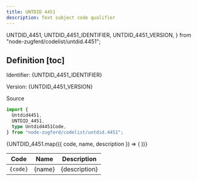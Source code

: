 ```yaml
---
title: UNTDID 4451
description: Text subject code qualifier
---
```


  UNTDID_4451,
  UNTDID_4451_IDENTIFIER,
  UNTDID_4451_VERSION,
} from "node-zugferd/codelist/untdid.4451";

## Definition [toc]

Identifier: <span className="text-fd-muted-foreground">{UNTDID_4451_IDENTIFIER}</span>

Version: <span className="text-fd-muted-foreground">{UNTDID_4451_VERSION}</span>

<div className="w-fit">
  <Link
    href="https://www.xrepository.de/details/urn:xoev-de:kosit:codeliste:untdid.4451"
    target="_blank"
  >
    Source
  </Link>
</div>

```ts
import {
  Untdid4451,
  UNTDID_4451,
  type Untdid4451Code,
} from "node-zugferd/codelist/untdid.4451";
```

<table>
  <thead>
    <tr>
      <th>Code</th>
      <th>Name</th>
      <th>Description</th>
    </tr>
  </thead>
  <tbody>
    {UNTDID_4451.map(({ code, name, description }) => (
      <tr key={code}>
        <td className="text-center">
          <code>{code}</code>
        </td>
        <td>{name}</td>
        <td>{description}</td>
      </tr>
    ))}
  </tbody>
</table>
